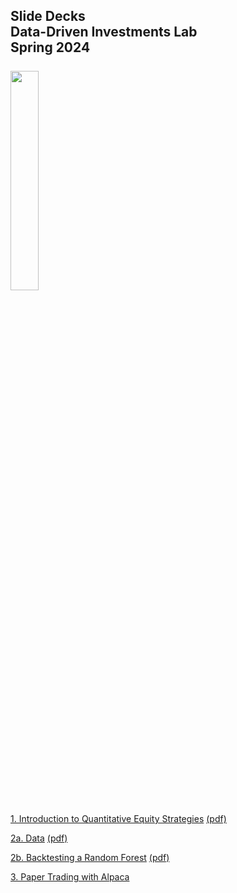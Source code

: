 ## Slide Decks<br>Data-Driven Investments Lab<br>Spring 2024<br><br>![](images/RiceBusiness-transparent-logo-sm.png){width=30%} 

[1. Introduction to Quantitative Equity Strategies](01_intro.slides.html){target="_blank"} [(pdf)](pdfs/01_intro.slides.pdf){target="_blank"}<br>

[2a. Data](02_data.slides.html){target="_blank"} [(pdf)](pdfs/02_data.slides.pdf){target="_blank"}<br>

[2b. Backtesting a Random Forest](02_backtest_random_forest.slides.html){target="_blank"} [(pdf)](pdfs/02_backtest_random_forest.slides.pdf){target="_blank"}<br>

[3. Paper Trading with Alpaca](03_alpaca.html) <br>
